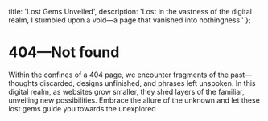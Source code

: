   title: 'Lost Gems Unveiled',
  description:
    'Lost in the vastness of the digital realm, I stumbled upon a void—a page that vanished into nothingness.'
};

# 404—Not found

Within the confines of a 404 page, we encounter fragments of the past—thoughts discarded, designs unfinished, and phrases left unspoken. In this digital realm, as websites grow smaller, they shed layers of the familiar, unveiling new possibilities. Embrace the allure of the unknown and let these lost gems guide you towards the unexplored

